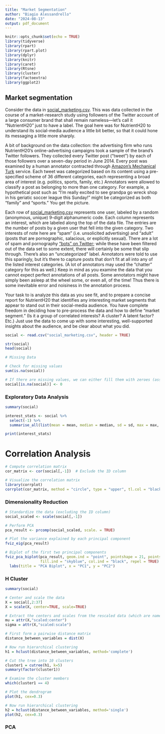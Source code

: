 ```yaml
---
title: "Market Segmentation"
author: "Biagio Alessandrello"
date: "2024-08-13"
output: pdf_document
---
```


```r
knitr::opts_chunk$set(echo = TRUE)
library(tidyverse)
library(rpart)
library(rpart.plot)
library(dplyr)
library(knitr)
library(caret)
library(Rtsne)
library(cluster)
library(factoextra)
library(ggplot2)
```

## Market segmentation

Consider the data in [social_marketing.csv](../data/social_marketing.csv).  This was data collected in the course of a market-research study using followers of the Twitter account of a large consumer brand that shall remain nameless---let's call it "NutrientH20" just to have a label.  The goal here was for NutrientH20 to understand its social-media audience a little bit better, so that it could hone its messaging a little more sharply.

A bit of background on the data collection: the advertising firm who runs NutrientH20's online-advertising campaigns took a sample of the brand's Twitter followers.  They collected every Twitter post ("tweet") by each of those followers over a seven-day period in June 2014.  Every post was examined by a human annotator contracted through [Amazon's Mechanical Turk](https://www.mturk.com/mturk/welcome) service.  Each tweet was categorized based on its content using a pre-specified scheme of 36 different categories, each representing a broad area of interest (e.g. politics, sports, family, etc.)  Annotators were allowed to classify a post as belonging to more than one category.  For example, a hypothetical post such as "I'm really excited to see grandpa go wreck shop in his geriatic soccer league this Sunday!" might be categorized as both "family" and "sports."  You get the picture.

Each row of [social_marketing.csv](../data/social_marketing.csv) represents one user, labeled by a random (anonymous, unique) 9-digit alphanumeric code.  Each column represents an interest, which are labeled along the top of the data file.  The entries are the number of posts by a given user that fell into the given category.  Two interests of note here are "spam" (i.e. unsolicited advertising) and "adult" (posts that are pornographic, salacious, or explicitly sexual).  There are a lot of spam and pornography ["bots" on Twitter](http://mashable.com/2013/11/08/twitter-spambots/); while these have been filtered out of the data set to some extent, there will certainly be some that slip through.  There's also an "uncategorized" label.  Annotators were told to use this sparingly, but it's there to capture posts that don't fit at all into any of the listed interest categories.  (A lot of annotators may used the "chatter" category for this as well.)  Keep in mind as you examine the data that you cannot expect perfect annotations of all posts.  Some annotators might have simply been asleep at the wheel some, or even all, of the time!  Thus there is some inevitable error and noisiness in the annotation process.

Your task to is analyze this data as you see fit, and to prepare a concise report for NutrientH20 that identifies any interesting market segments that appear to stand out in their social-media audience.  You have complete freedom in deciding how to pre-process the data and how to define "market segment." (Is it a group of correlated interests?  A cluster?  A latent factor?  Etc.)  Just use the data to come up with some interesting, well-supported insights about the audience, and be clear about what you did.

```r
social <- read.csv("social_marketing.csv", header = TRUE)

str(social)
head(social)
```

```r
# Missing Data 

# Check for missing values
sum(is.na(social))

# If there are missing values, we can either fill them with zeroes (assuming missing means no activity) or remove those rows
social[is.na(social)] <- 0
```

### Exploratory Data Analysis

```r
summary(social)

interest_stats <- social %>%
  select(-1) %>%
  summarise_all(list(mean = mean, median = median, sd = sd, max = max, min = min))

print(interest_stats)
```

# Correlation Analysis

```r
# Compute correlation matrix
cor_matrix <- cor(social[,-1])  # Exclude the ID column

# Visualize the correlation matrix
library(corrplot)
corrplot(cor_matrix, method = "circle", type = "upper", tl.col = "black", tl.cex = 0.8)
```

### Dimensionality Reduction

```r
# Standardize the data (excluding the ID column)
social_scaled <- scale(social[,-1])

# Perform PCA
pca_result <- prcomp(social_scaled, scale. = TRUE)

# Plot the variance explained by each principal component
fviz_eig(pca_result)

# Biplot of the first two principal components
fviz_pca_biplot(pca_result, geom.ind = "point", pointshape = 21, pointsize = 2, 
                fill.ind = "skyblue", col.ind = "black", repel = TRUE) +
  labs(title = "PCA Biplot", x = "PC1", y = "PC2")
```


### H Cluster

```r
summary(social)

# Center and scale the data
X = social[,2:37]
X = scale(X, center=TRUE, scale=TRUE)

# Extract the centers and scales from the rescaled data (which are named attributes)
mu = attr(X,"scaled:center")
sigma = attr(X,"scaled:scale")

# First form a pairwise distance matrix
distance_between_variables = dist(X)

# Now run hierarchical clustering
h1 = hclust(distance_between_variables, method='complete')

# Cut the tree into 10 clusters
cluster1 = cutree(h1, k=5)
summary(factor(cluster1))

# Examine the cluster members
which(cluster1 == 4)

# Plot the dendrogram
plot(h1, cex=0.3)

# Now run hierarchical clustering
h2 = hclust(distance_between_variables, method='single')
plot(h2, cex=0.3)
```

### PCA



